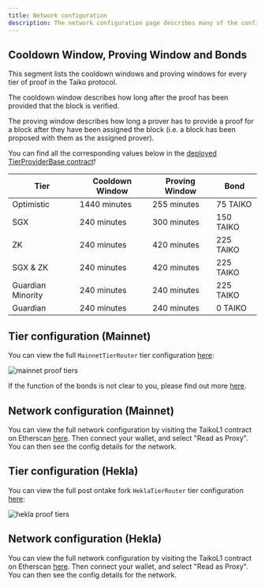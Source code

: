 ```yaml
---
title: Network configuration
description: The network configuration page describes many of the configuration details of the network.
---
```



## Cooldown Window, Proving Window and Bonds

This segment lists the cooldown windows and proving windows for every tier of proof in the Taiko protocol.

The cooldown window describes how long after the proof has been provided that the block is verified.

The proving window describes how long a prover has to provide a proof for a block after they have been assigned the block (i.e. a block has been proposed with them as the assigned prover).

You can find all the corresponding values below in the [deployed TierProviderBase contract](https://etherscan.io/address/0x394E30d83d020469a1F8b16E89D7fD5FdB1935b0#code#F3#L1)!

| Tier              | Cooldown Window | Proving Window | Bond      |
| ----------------- | --------------- | -------------- | --------- |
| Optimistic        | 1440 minutes    | 255 minutes    | 75 TAIKO  |
| SGX               | 240 minutes     | 300 minutes    | 150 TAIKO |
| ZK                | 240 minutes     | 420 minutes    | 225 TAIKO |
| SGX & ZK          | 240 minutes     | 420 minutes    | 225 TAIKO |
| Guardian Minority | 240 minutes     | 240 minutes    | 225 TAIKO |
| Guardian          | 240 minutes     | 240 minutes    | 0 TAIKO   |

## Tier configuration (Mainnet)

You can view the full `MainnetTierRouter` tier configuration [here](https://etherscan.io/address/0x8a4c692F12d3a9750E744A4CE24a1d351bE52E66#code):

![mainnet proof tiers](~/assets/content/docs/network-reference/proof-tier-config-mn.webp)

If the function of the bonds is not clear to you, please find out more [here](/resources/terminology#bonding-related).

## Network configuration (Mainnet)

You can view the full network configuration by visiting the TaikoL1 contract on Etherscan [here](https://etherscan.io/address/0x06a9Ab27c7e2255df1815E6CC0168d7755Feb19a#readProxyContract). Then connect your wallet, and select "Read as Proxy". You can then see the config details for the network.

## Tier configuration (Hekla)

You can view the full post ontake fork `HeklaTierRouter` tier configuration [here](https://holesky.etherscan.io/address/0x6A666F2C56a6559dB0BD8866Bd0c0dDB9ec03c66#code):

![hekla proof tiers](~/assets/content/docs/network-reference/proof-tier-config-hekla.webp)

## Network configuration (Hekla)

You can view the full network configuration by visiting the TaikoL1 contract on Etherscan [here](https://holesky.etherscan.io/address/0x79C9109b764609df928d16fC4a91e9081F7e87DB#readProxyContract). Then connect your wallet, and select "Read as Proxy". You can then see the config details for the network.
